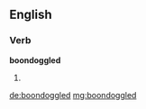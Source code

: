==English==

===Verb===
'''boondoggled'''

# {{past of|boondoggle}}

[[de:boondoggled]]
[[mg:boondoggled]]